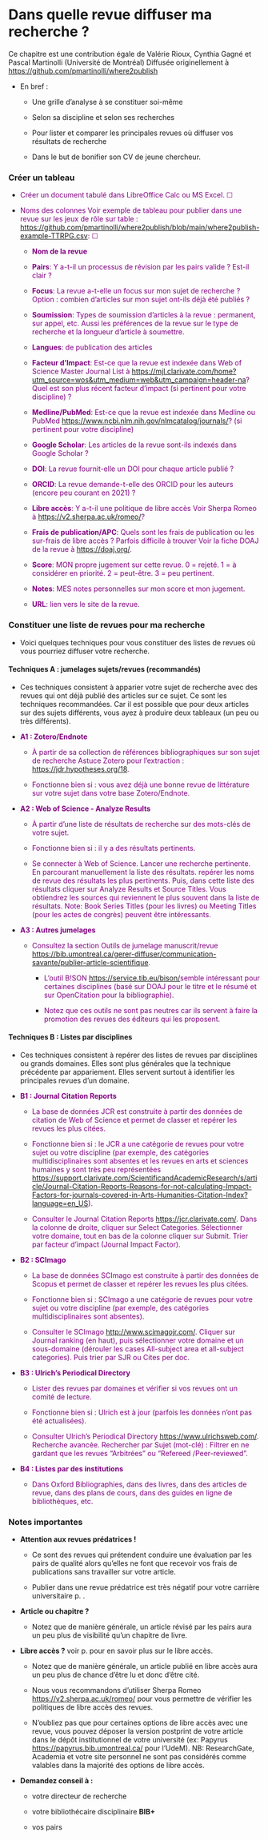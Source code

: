 # Dans quelle revue diffuser ma recherche ? {#sec-oupublier}

Ce chapitre est une contribution égale de Valérie Rioux, Cynthia Gagné et Pascal Martinolli (Université de Montréal) Diffusée originellement à <https://github.com/pmartinolli/where2publish>

-   En bref :

    -   Une grille d'analyse à se constituer soi-même

    -   Selon sa discipline et selon ses recherches

    -   Pour lister et comparer les principales revues où diffuser vos résultats de recherche

    -   Dans le but de bonifier son CV de jeune chercheur.

### Créer un tableau

-   [Créer un document tabulé dans LibreOffice Calc ou MS Excel. ☐]{style="color: purple"}

-   [Noms des colonnes]{style="color: purple"} [Voir exemple de tableau pour publier dans une revue sur les jeux de rôle sur table : <https://github.com/pmartinolli/where2publish/blob/main/where2publish-example-TTRPG.csv>]{style="color: purple"}[ : ☐]{style="color: purple"}

    -   **[Nom de la revue ]{style="color: purple"}**

    -   **[Pairs]{style="color: purple"}**[ : Y a-t-il un processus de révision par les pairs valide ? Est-il clair ? ]{style="color: purple"}

    -   **[Focus]{style="color: purple"}**[ : La revue a-t-elle un focus sur mon sujet de recherche ? Option : combien d'articles sur mon sujet ont-ils déjà été publiés ? ]{style="color: purple"}

    -   **[Soumission]{style="color: purple"}**[ : Types de soumission d'articles à la revue : permanent, sur appel, etc. Aussi les préférences de la revue sur le type de recherche et la longueur d'article à soumettre. ]{style="color: purple"}

    -   **[Langues]{style="color: purple"}**[ : de publication des articles ]{style="color: purple"}

    -   **[Facteur d'Impact]{style="color: purple"}**[ : Est-ce que la revue est indexée dans Web of Science]{style="color: purple"} [Master Journal List à <https://mjl.clarivate.com/home?utm_source=wos&utm_medium=web&utm_campaign=header-na>]{style="color: purple"}[? Quel est son plus récent facteur d'impact (si pertinent pour votre discipline) ? ]{style="color: purple"}

    -   **[Medline/PubMed]{style="color: purple"}**[ : Est-ce que la revue est indexée dans Medline ou PubMed]{style="color: purple"} [<https://www.ncbi.nlm.nih.gov/nlmcatalog/journals/>]{style="color: purple"}[ ? (si pertinent pour votre discipline) ]{style="color: purple"}

    -   **[Google Scholar ]{style="color: purple"}**[: Les articles de la revue sont-ils indexés dans Google Scholar ? ]{style="color: purple"}

    -   **[DOI]{style="color: purple"}**[ : La revue fournit-elle un DOI pour chaque article publié ? ]{style="color: purple"}

    -   **[ORCID]{style="color: purple"}**[ : La revue demande-t-elle des ORCID pour les auteurs (encore peu courant en 2021) ? ]{style="color: purple"}

    -   **[Libre accès]{style="color: purple"}**[ : Y a-t-il une politique de libre accès ]{style="color: purple"} [Voir Sherpa Romeo à <https://v2.sherpa.ac.uk/romeo/>]{style="color: purple"}[ ?]{style="color: purple"}

    -   **[Frais de publication/APC]{style="color: purple"}**[ : Quels sont les frais de publication ou les sur-frais de libre accès ? Parfois difficile à trouver ]{style="color: purple"} [Voir la fiche DOAJ de la revue à <https://doaj.org/>]{style="color: purple"}[. ]{style="color: purple"}

    -   **[Score]{style="color: purple"}**[ : MON propre jugement sur cette revue. 0 = rejeté. 1 = à considérer en priorité. 2 = peut-être. 3 = peu pertinent. ]{style="color: purple"}

    -   **[Notes]{style="color: purple"}**[ : MES notes personnelles sur mon score et mon jugement. ]{style="color: purple"}

    -   **[URL]{style="color: purple"}**[ : lien vers le site de la revue.]{style="color: purple"}

### Constituer une liste de revues pour ma recherche

-   Voici quelques techniques pour vous constituer des listes de revues où vous pourriez diffuser votre recherche.

#### Techniques A : jumelages sujets/revues (recommandés)

-   Ces techniques consistent à apparier votre sujet de recherche avec des revues qui ont déjà publié des articles sur ce sujet. Ce sont les techniques recommandées. Car il est possible que pour deux articles sur des sujets différents, vous ayez à produire deux tableaux (un peu ou très différents).

-   **[A1 : Zotero/Endnote]{style="color: purple"}**

    -   [À partir de sa collection de références bibliographiques sur son sujet de recherche]{style="color: purple"} [Astuce Zotero pour l'extraction : <https://jdr.hypotheses.org/18>]{style="color: purple"}[. ]{style="color: purple"}

    -   [Fonctionne bien si : vous avez déjà une bonne revue de littérature sur votre sujet dans votre base Zotero/Endnote. ]{style="color: purple"}

-   **[A2 : Web of Science - Analyze Results]{style="color: purple"}**

    -   [À partir d'une liste de résultats de recherche sur des mots-clés de votre sujet.]{style="color: purple"}

    -   [Fonctionne bien si : il y a des résultats pertinents.]{style="color: purple"}

    -   [Se connecter à Web of Science. Lancer une recherche pertinente. En parcourant manuellement la liste des résultats. repérer les noms de revue des résultats les plus pertinents. Puis, dans cette liste des résultats cliquer sur Analyze Results et Source Titles. Vous obtiendrez les sources qui reviennent le plus souvent dans la liste de résultats. Note: Book Series Titles (pour les livres) ou Meeting Titles (pour les actes de congrès) peuvent être intéressants. ]{style="color: purple"}

-   **[A3 : Autres jumelages]{style="color: purple"}**

    -   [Consultez la section Outils de jumelage manuscrit/revue]{style="color: purple"} [<https://bib.umontreal.ca/gerer-diffuser/communication-savante/publier-article-scientifique>]{style="color: purple"}[. ]{style="color: purple"}

        -   [L'outil B!SON]{style="color: purple"} [<https://service.tib.eu/bison/>]{style="color: purple"}[ semble intéressant pour certaines disciplines (basé sur DOAJ pour le titre et le résumé et sur OpenCitation pour la bibliographie).]{style="color: purple"}

        -   [Notez que ces outils ne sont pas neutres car ils servent à faire la promotion des revues des éditeurs qui les proposent.]{style="color: purple"}

#### Techniques B : Listes par disciplines

-   Ces techniques consistent à repérer des listes de revues par disciplines ou grands domaines. Elles sont plus générales que la technique précédente par appariement. Elles servent surtout à identifier les principales revues d'un domaine.

-   **[B1 : Journal Citation Reports]{style="color: purple"}**

    -   [La base de données JCR est construite à partir des données de citation de Web of Science et permet de classer et repérer les revues les plus citées.]{style="color: purple"}

    -   [Fonctionne bien si : le JCR a une catégorie de revues pour votre sujet ou votre discipline (par exemple, des catégories multidisciplinaires sont absentes et les revues en arts et sciences humaines y sont très peu représentées]{style="color: purple"} [<https://support.clarivate.com/ScientificandAcademicResearch/s/article/Journal-Citation-Reports-Reasons-for-not-calculating-Impact-Factors-for-journals-covered-in-Arts-Humanities-Citation-Index?language=en_US>]{style="color: purple"}[).]{style="color: purple"}

    -   [Consulter le Journal Citation Reports]{style="color: purple"} [<https://jcr.clarivate.com/>]{style="color: purple"}[. Dans la colonne de droite, cliquer sur Select Categories. Sélectionner votre domaine, tout en bas de la colonne cliquer sur Submit. Trier par facteur d'impact (Journal Impact Factor). ]{style="color: purple"}

-   **[B2 : SCImago]{style="color: purple"}**

    -   [La base de données SCImago est construite à partir des données de Scopus et permet de classer et repérer les revues les plus citées.]{style="color: purple"}

    -   [Fonctionne bien si : SCImago a une catégorie de revues pour votre sujet ou votre discipline (par exemple, des catégories multidisciplinaires sont absentes).]{style="color: purple"}

    -   [Consulter le SCImago]{style="color: purple"} [<http://www.scimagojr.com/>]{style="color: purple"}[. Cliquer sur Journal ranking (en haut), puis sélectionner votre domaine et un sous-domaine (dérouler les cases All-subject area et all-subject categories). Puis trier par SJR ou Cites per doc. ]{style="color: purple"}

-   **[B3 : Ulrich's Periodical Directory]{style="color: purple"}**

    -   [Lister des revues par domaines et vérifier si vos revues ont un comité de lecture.]{style="color: purple"}

    -   [Fonctionne bien si : Ulrich est à jour (parfois les données n'ont pas été actualisées).]{style="color: purple"}

    -   [Consulter Ulrich's Periodical Directory]{style="color: purple"} [<https://www.ulrichsweb.com/>]{style="color: purple"}[. Recherche avancée. Rechercher par Sujet (mot-clé) : Filtrer en ne gardant que les revues "Arbitrées" ou "Refereed /Peer-reviewed". ]{style="color: purple"}

-   **[B4 : Listes par des institutions]{style="color: purple"}**

    -   [Dans Oxford Bibliographies, dans des livres, dans des articles de revue, dans des plans de cours, dans des guides en ligne de bibliothèques, etc.]{style="color: purple"}

### Notes importantes

-   **Attention aux revues prédatrices !**

    -   Ce sont des revues qui prétendent conduire une évaluation par les pairs de qualité alors qu'elles ne font que recevoir vos frais de publications sans travailler sur votre article.

    -   Publier dans une revue prédatrice est très négatif pour votre carrière universitaire p. .

-   **Article ou chapitre ?**

    -   Notez que de manière générale, un article révisé par les pairs aura un peu plus de visibilité qu'un chapitre de livre.

-   **Libre accès ?** voir p. pour en savoir plus sur le libre accès.

    -   Notez que de manière générale, un article publié en libre accès aura un peu plus de chance d'être lu et donc d'être cité.

    -   Nous vous recommandons d'utiliser Sherpa Romeo <https://v2.sherpa.ac.uk/romeo/> pour vous permettre de vérifier les politiques de libre accès des revues.

    -   N'oubliez pas que pour certaines options de libre accès avec une revue, vous pouvez déposer la version postprint de votre article dans le dépôt institutionnel de votre université (ex: Papyrus <https://papyrus.bib.umontreal.ca/> pour l'UdeM). NB: ResearchGate, Academia et votre site personnel ne sont pas considérés comme valables dans la majorité des options de libre accès.

-   **Demandez conseil à :**

    -   votre directeur de recherche

    -   votre bibliothécaire disciplinaire **BIB+**

    -   vos pairs

